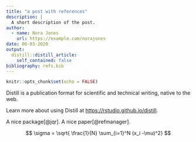 ```yaml
---
title: "a post with references"
description: |
  A short description of the post.
author:
  - name: Nora Jones
    url: https://example.com/norajones
date: 06-03-2020
output:
  distill::distill_article:
    self_contained: false
bibliography: refs.bib
---
```


```r
knitr::opts_chunk$set(echo = FALSE)
```

Distill is a publication format for scientific and technical writing, native to the web.

Learn more about using Distill at <https://rstudio.github.io/distill>.

A nice package[@jqr]. A nice paper[@refmanager].

$$
\sigma = \sqrt{ \frac{1}{N} \sum_{i=1}^N (x_i -\mu)^2}
$$

